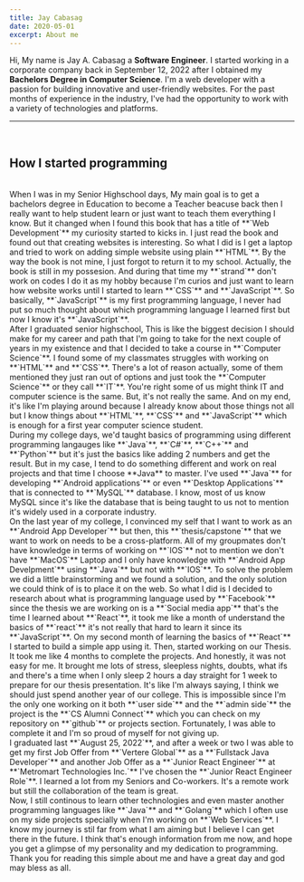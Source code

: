 ```yaml
---
title: Jay Cabasag
date: 2020-05-01
excerpt: About me
---
```

Hi, My name is Jay A. Cabasag a **Software Engineer**. I started working in a corporate company
back in September 12, 2022 after I obtained my **Bachelors Degree in Computer Science**.
I'm a web developer with a passion for building innovative and user-friendly websites. For the past months of experience in the industry,
I've had the opportunity to work with a variety of technologies and platforms.
<br />
<hr />
<br />
<h2 className="mdx-sub-heading">How I started programming</h2>
<br />
When I was in my Senior Highschool days, My main goal is to get a bachelors degree in Education to become a Teacher beacuse back then I really want to help student 
learn or just want to teach them everything I know.
But it changed when I found this book that has a title of **`Web Development`** my curiosity started to kicks in.
I just read the book and found out that creating websites is interesting. So what I did is I get a laptop and
tried to work on adding simple website using plain **`HTML`**. By the way the book is not mine, I just forgot to return it to
my school. Actually, the book is still in my possesion. And during that time my **`strand`** don't work on 
codes I do it as my hobby because I'm curios and just want to learn how website works until I started to learn **`CSS`** and **`JavaScript`**.
So basically, **`JavaScript`** is my first programming language, I never had put so much thought about which programming
language I learned first but now I know it's **`JavaScript`**.
<br />
After I graduated senior highschool, This is like the biggest decision I should make
for my career and path that I'm going to take for the next couple of years in my existence and that I decided to take a course in **`Computer Science`**.
I found some of my classmates struggles with working on **`HTML`** and **`CSS`**. There's a lot of reason actually, some of them mentioned they
just ran out of options and just took the **`Computer Science`** or they call **`IT`**. You're right some of us might
think IT and computer science is the same. But, it's not really the same. And on my end, it's like I'm playing around because I already know about those things not
all but I know things about **`HTML`**, **`CSS`** and **`JavaScript`** which is enough for a first year computer science student.
<br />
During my college days, we'd taught basics of programming using different programming langauges like **`Java`**, **`C#`**, **`C++`** and **`Python`** but it's just the basics
like adding 2 numbers and get the result. But in my case, I tend to do something different and work on real projects and that time I choose **Java** to master.
I've used **`Java`** for developing **`Android applications`** or even **`Desktop Applications`** that is connected to **`MySQL`** database. I know, most of us know MySQL since it's like
the database that is being taught to us not to mention it's widely used in a corporate industry.
<br />
On the last year of my college, I convinced my self that I want to work as an **`Android App Developer`** but then, this **`thesis/capstone`** that we want to work on needs to be a cross-platform.
All of my groupmates don't have knowledge in terms of working on **`IOS`** not to mention we don't have **`MacOS`** Laptop and I only have knowledge with **`Android App Develpment`** using **`Java`**  but not with **`IOS`**. To solve the problem we did a little brainstorming and we found a solution, and the only solution we could think of is to place it on the web. So what I did is I decided to research about what is programming language used by **`Facebook`**
since the thesis we are working on is a **`Social media app`** that's the time I learned about **`React`**, it took me like a month of understand the basics of **`react`** it's not really that hard to learn it since
its **`JavaScript`**. On my second month of learning the basics of **`React`** I started to build a simple app using it. Then, started working on our Thesis. It took me like 4 months to complete the projects. And honestly, it was not easy for me.
It brought me lots of stress, sleepless nights, doubts, what ifs and there's a time when I only sleep 2 hours a day straight for 1 week to prepare for our thesis presentation. It's like I'm always saying, I think we should just spend another year of our college. This is impossible since I'm the only one working on it both **`user side`** and the **`admin side`** the project is the **`CS Alumni Connect`** which you can check on my repository on **`github`** or projects section. Fortunately, I was able to
complete it and I'm so proud of myself for not giving up.
<br />
I graduated last **`August 25, 2022`**, and after a week or two I was able to get my first Job Offer from
 **`Vertere Global`** as a **`Fullstack Java Developer`** and another Job Offer as a **`Junior React Engineer`** at **`Metromart Technologies Inc.`** I've chosen the **`Junior React Engineer Role`**. I learned a lot from my Seniors and Co-workers. It's a remote work but still the collaboration of the
team is great.
<br />
Now, I still continous to learn other technologies and even master another programming languages like **`Java`** and **`Golang`** which I often use on my side projects specially when I'm working on **`Web Services`**. I know my journey is stil far from what I am aiming but I believe
I can get there in the future. I think that's enough information from me now, and hope you get a glimpse of my personality and my
dedication to programming. Thank you for reading this simple about me and have a great day and god may bless as all.
